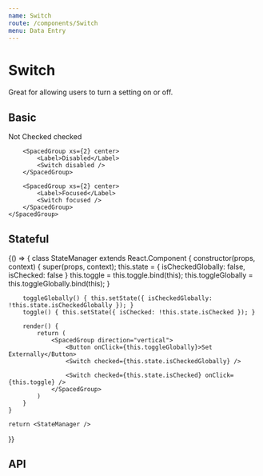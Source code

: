 ```yaml
---
name: Switch
route: /components/Switch
menu: Data Entry
---
```



# Switch

Great for allowing users to turn a setting on or off.

## Basic

<Playground>
	<SpacedGroup direction="vertical">
		<SpacedGroup xs={2} center>
			<Label>Not Checked</Label>
			<Switch />
		</SpacedGroup>
		<SpacedGroup xs={2} center>
			<Label>checked</Label>
			<Switch checked />
		</SpacedGroup>

    	<SpacedGroup xs={2} center>
    		<Label>Disabled</Label>
    		<Switch disabled />
    	</SpacedGroup>

    	<SpacedGroup xs={2} center>
    		<Label>Focused</Label>
    		<Switch focused />
    	</SpacedGroup>
    </SpacedGroup>

</Playground>

## Stateful

<Playground>
{() => {
	class StateManager extends React.Component {
		constructor(props, context) {
			super(props, context);
			this.state = {
				isCheckedGlobally: false,
				isChecked: false
			}
			this.toggle = this.toggle.bind(this);
			this.toggleGlobally = this.toggleGlobally.bind(this);
		}

    	toggleGlobally() { this.setState({ isCheckedGlobally: !this.state.isCheckedGlobally }); }
    	toggle() { this.setState({ isChecked: !this.state.isChecked }); }

    	render() {
    		return (
    			<SpacedGroup direction="vertical">
    				<Button onClick={this.toggleGlobally}>Set Externally</Button>
    				<Switch checked={this.state.isCheckedGlobally} />

    				<Switch checked={this.state.isChecked} onClick={this.toggle} />
    			</SpacedGroup>
    		)
    	}
    }

    return <StateManager />

}}

</Playground>

## API

<PropsTable of={Switch} />
